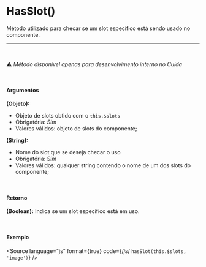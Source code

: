 
<Meta of={HasSlotStories} />

# HasSlot()

Método utilizado para checar se um slot específico está sendo usado no componente.

<hr />

<br />

⚠️ *Método disponível apenas para desenvolvimento interno no Cuida*

<br />

#### Argumentos

**(Objeto):**

* Objeto de slots obtido com o `this.$slots`
* Obrigatória: *Sim*
* Valores válidos: objeto de slots do componente;

**(String):**

* Nome do slot que se deseja checar o uso
* Obrigatória: *Sim*
* Valores válidos: qualquer string contendo o nome de um dos slots do componente;

<br />

#### Retorno

**(Boolean):** Indica se um slot específico está em uso.

<br />

#### Exemplo

<Story of={HasSlotStories.HasSlot} />

<Source
  language="js"
  format={true}
  code={/*js*/ `
  hasSlot(this.$slots, 'image')
`}
/>
